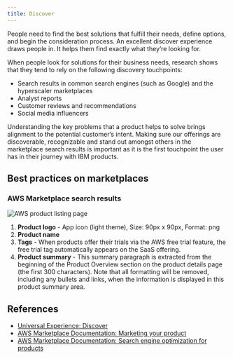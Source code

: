 ```yaml
---
title: Discover
---
```



<PageDescription>

People need to find the best solutions that fulfill their needs, define options, and begin the consideration process. An excellent discover experience draws people in. It helps them find exactly what they’re looking for. 
</PageDescription>

When people look for solutions for their business needs, research shows that they tend to rely on the following discovery touchpoints: 
- Search results in common search engines (such as Google) and the hyperscaler marketplaces
- Analyst reports
- Customer reviews and recommendations
- Social media influencers

Understanding the key problems that a product helps to solve brings alignment to the potential customer’s intent. Making sure our offerings are discoverable, recognizable and stand out amongst others in the marketplace search results is important as it is the first touchpoint the user has in their journey with IBM products. 

## Best practices on marketplaces

### AWS Marketplace search results
<Row>
  <Column colMd={8} colLg={10}>

![AWS product listing page](images/SearchResults.png)

  </Column>
</Row> 

1. **Product logo** - App icon (light theme), Size: 90px x 90px, Format: png
2. **Product name** 
3. **Tags** - When products offer their trials via the AWS free trial feature, the free trial tag automatically appears on the SaaS offering.
4. **Product summary** - This summary paragraph is extracted from the beginning of the Product Overview section on the product details page (the first 300 characters). Note that all formatting will be removed, including any bullets and links, when the information is displayed in this product summary area. 

<CardGroup>
  <MiniCard 
    title="Figma template" 
    href="https://www.figma.com/file/SlZ7TK2mTzNLIHZB2dGXRF/MCSP-Discover%2C-Learn%2C-Try%2C-Buy-flows?node-id=1196%3A572095&t=dIldHGZ6ycoeP78Q-1"
    actionIcon="launch">
  </MiniCard>
  <MiniCard 
    title="Graphic asset format" 
    href="https://www.figma.com/file/SlZ7TK2mTzNLIHZB2dGXRF/MCSP-Discover%2C-Learn%2C-Try%2C-Buy-flows?node-id=2042%3A429763&t=dIldHGZ6ycoeP78Q-1"
    actionIcon="launch">
  </MiniCard>
</CardGroup> 

## References
- <a href="https://w3.ibm.com/design/experience-standards/universal-experiences/discover/discover" target="_blank">Universal Experience: Discover</a>
- <a href="https://docs.aws.amazon.com/marketplace/latest/userguide/product-marketing.html" target="_blank"> AWS Marketplace Documentation: Marketing your product</a>
- <a href="https://docs.aws.amazon.com/marketplace/latest/userguide/search-engine-optimization.html" target="_blank">AWS Marketplace Documentation: Search engine optimization for products</a>
